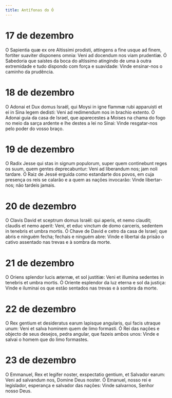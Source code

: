 ```yaml
---
title: Antífonas do Ó
---
```


# 17 de dezembro

<div class="side-by-side not-content">
  <span>
    O Sapientia quæ ex ore Altissimi prodisti, attingens a fine usque ad finem,
    fortiter suaviter disponens omnia: Veni ad docendum nos viam prudentiæ.
  </span>
  <span>
    Ó Sabedoria que saístes da boca do altíssimo atingindo de uma à outra
    extremidade e tudo dispondo com força e suavidade: Vinde ensinar-nos o
    caminho da prudência.
  </span>
</div>

# 18 de dezembro

<div class="side-by-side not-content">
  <span>
    O Adonai et Dux domus Israël, qui Moysi in igne flammæ rubi apparuisti et ei
    in Sina legem dedisti: Veni ad redimendum nos in brachio extento.
  </span>
  <span>
    Ó Adonai guia da casa de Israel, que aparecestes a Moises na chama do fogo
    no meio da sarça ardente e lhe destes a lei no Sinai: Vinde resgatar-nos
    pelo poder do vosso braço.
  </span>
</div>

# 19 de dezembro

<div class="side-by-side not-content">
  <span>
    O Radix Jesse qui stas in signum populorum, super quem continebunt reges os
    suum, quem gentes deprecabuntur: Veni ad liberandum nos; jam noli tardare.
  </span>
  <span>
    Ó Raiz de Jessé erguida como estandarte dos povos, em cuja presença os reis
    se calarão e a quem as nações invocarão: Vinde libertar-nos; não tardeis
    jamais.
  </span>
</div>

# 20 de dezembro

<div class="side-by-side not-content">
  <span>
    O Clavis David et sceptrum domus Israël: qui aperis, et nemo claudit;
    claudis et nemo aperit: Veni, et educ vinctum de domo carceris, sedentem in
    tenebris et umbra mortis.
  </span>
  <span>
    Ó Chave de David e cetro da casa de Israel; que abris e ninguém fecha;
    fechais e ninguém abre: Vinde e libertai da prisão o cativo assentado nas
    trevas e à sombra da morte.
  </span>
</div>

# 21 de dezembro

<div class="side-by-side not-content">
  <span>
    O Oriens splendor lucis æternæ, et sol justitiæ: Veni et illumina sedentes
    in tenebris et umbra mortis.
  </span>
  <span>
    Ó Oriente esplendor da luz eterna e sol da justiça: Vinde e iluminai os que
    estão sentados nas trevas e à sombra da morte.
  </span>
</div>

# 22 de dezembro

<div class="side-by-side not-content">
  <span>
    O Rex gentium et desideratus earum lapisque angularis, qui facis utraque
    unum: Veni et salva hominem quem de limo formasti.
  </span>
  <span>
    Ó Rei das nações e objecto de seus desejos, pedra angular, que fazeis ambos
    unos: Vinde e salvai o homem que do limo formastes.
  </span>
</div>

# 23 de dezembro

<div class="side-by-side not-content">
  <span>
    O Emmanuel, Rex et legifer noster, exspectatio gentium, et Salvador earum:
    Veni ad salvandum nos, Domine Deus noster.
  </span>
  <span>
    Ó Emanuel, nosso rei e legislador, esperança e salvador das nações: Vinde
    salvarnos, Senhor nosso Deus.
  </span>
</div>
